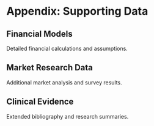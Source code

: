 # Appendix: Supporting Data {.unnumbered}

## Financial Models

Detailed financial calculations and assumptions.

## Market Research Data

Additional market analysis and survey results.

## Clinical Evidence

Extended bibliography and research summaries.
